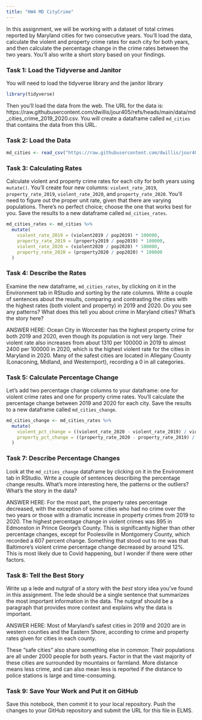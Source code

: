 ```yaml
---
title: "HW4 MD CityCrime"
---
```


In this assignment, we will be working with a dataset of total crimes reported by Maryland cities for two consecutive years. You'll load the data, calculate the violent and property crime rates for each city for both years, and then calculate the percentage change in the crime rates between the two years. You'll also write a short story based on your findings.

### Task 1: Load the Tidyverse and Janitor

You will need to load the tidyverse library and the janitor library

```r
library(tidyverse)
```

Then you'll load the data from the web. The URL for the data is: https://raw.githubusercontent.com/dwillis/jour405/refs/heads/main/data/md_cities_crime_2019_2020.csv. You will create a dataframe called `md_cities` that contains the data from this URL.

### Task 2: Load the Data

```r
md_cities <- read_csv("https://raw.githubusercontent.com/dwillis/jour405/refs/heads/main/data/md_cities_crime_2019_2020.csv")
```
### Task 3: Calculating Rates

Calculate violent and property crime rates for each city for both years using `mutate()`. You'll create four new columns: `violent_rate_2019`, `property_rate_2019`, `violent_rate_2020`, and `property_rate_2020`. You'll need to figure out the proper unit rate, given that there are varying populations. There's no perfect choice; choose the one that works best for you. Save the results to a new dataframe called `md_cities_rates`.

```r
md_cities_rates <- md_cities %>%
  mutate(
    violent_rate_2019 = (violent2019 / pop2019) * 100000,
    property_rate_2019 = (property2019 / pop2019) * 100000,
    violent_rate_2020 = (violent2020 / pop2020) * 100000,
    property_rate_2020 = (property2020 / pop2020) * 100000
  )
```

### Task 4: Describe the Rates

Examine the new dataframe, `md_cities_rates`, by clicking on it in the Environment tab in RStudio and sorting by the rate columns. Write a couple of sentences about the results, comparing and contrasting the cities with the highest rates (both violent and property) in 2019 and 2020. Do you see any patterns? What does this tell you about crime in Maryland cities? What's the story here?

ANSWER HERE: Ocean City in Worcester has the highest property crime for both 2019 and 2020, even though its population is not very large. Their violent rate also increases from about 1310 per 100000 in 2019 to almost 2400 per 100000 in 2020, which is the highest violent rate for the cities in Maryland in 2020. Many of the safest cities are located in Allegany County (Lonaconing, Midland, and Westernport), recording a 0 in all categories.


### Task 5: Calculate Percentage Change

Let's add two percentage change columns to your dataframe: one for violent crime rates and one for property crime rates. You'll calculate the percentage change between 2019 and 2020 for each city. Save the results to a new dataframe called `md_cities_change`.

```r
md_cities_change <- md_cities_rates %>%
  mutate(
    violent_pct_change = ((violent_rate_2020 - violent_rate_2019) / violent_rate_2019) * 100,
    property_pct_change = ((property_rate_2020 - property_rate_2019) / property_rate_2019) * 100
  )
```

### Task 7: Describe Percentage Changes

Look at the `md_cities_change` dataframe by clicking on it in the Environment tab in RStudio. Write a couple of sentences describing the percentage change results. What's more interesting here, the patterns or the outliers? What's the story in the data?

ANSWER HERE: For the most part, the property rates percentage decreased, with the exception of some cities who had no crime over the two years or those with a dramatic increase in property crimes from 2019 to 2020. The highest percentage change in violent crimes was 895 in Edmonston in Prince George's County. This is significantly higher than other percentage changes, except for Poolesville in Montgomery County, which recorded a 607 percent change. Something that stood out to me was that Baltimore's violent crime percentage change decreased by around 12%. This is most likely due to Covid happening, but I wonder if there were other factors.

### Task 8: Tell the Best Story

Write up a lede and nutgraf of a story with the _best_ story idea you've found in this assignment. The lede should be a single sentence that summarizes the most important information in the data. The nutgraf should be a paragraph that provides more context and explains why the data is important.

ANSWER HERE: Most of Maryland's safest cities in 2019 and 2020 are in western counties and the Eastern Shore, according to crime and property rates given for cities in each county. 

These "safe cities" also share something else in common: Their populations are all under 2000 people for both years. Factor in that the vast majority of these cities are surrounded by mountains or farmland. More distance means less crime, and can also mean less is reported if the distance to police stations is large and time-consuming. 

### Task 9: Save Your Work and Put it on GitHub

Save this notebook, then commit it to your local repository. Push the changes to your GitHub repository and submit the URL for this file in ELMS.
